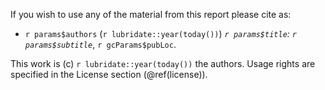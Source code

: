 If you wish to use any of the material from this report please cite as:

  * `r params$authors` (`r lubridate::year(today())`) _`r params$title`: `r params$subtitle`_, `r gcParams$pubLoc`.

This work is (c) `r lubridate::year(today())` the authors. Usage rights are specified in the License section (\@ref(license)).
